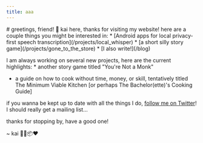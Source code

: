 ```yaml
---
title: aaa
---
```




<BasePage title={SITE_TITLE} description={SITE_DESCRIPTION}>
  # greetings, friend! 🥰
  kai here, thanks for visiting my website! here are a couple things you might be interested in:
  * [Android apps for local privacy-first speech transcription](/projects/local_whisper)
  * [a short silly story game](/projects/gone_to_the_store)
  * [I also write!](/blog)

  I am always working on several new projects, here are the current highlights:
	* another story game titled "You're Not a Monk"
  * a guide on how to cook without time, money, or skill, tentatively titled The Minimum Viable Kitchen [or perhaps The Bachelor(ette)'s Cooking Guide]

  if you wanna be kept up to date with all the things I do, [follow me on Twitter](https://twitter.com/kaisoapbox)! I should really get a mailing list...
  
  thanks for stopping by, have a good one! 
  
  ~ kai 👑🧼📦❤️
</BasePage>
